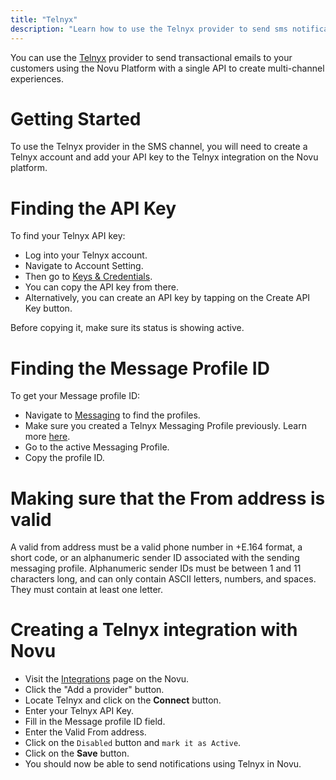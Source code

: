 ```yaml
---
title: "Telnyx"
description: "Learn how to use the Telnyx provider to send sms notifications using Novu"
---
```


You can use the [Telnyx](https://telnyx.com/) provider to send transactional emails to your customers using the Novu Platform with a single API to create multi-channel experiences.

# Getting Started

To use the Telnyx provider in the SMS channel, you will need to create a Telnyx account and add your API key to the Telnyx integration on the Novu platform.

# Finding the API Key

To find your Telnyx API key:

- Log into your Telnyx account.
- Navigate to Account Setting.
- Then go to [Keys & Credentials](https://portal.telnyx.com/#/app/api-keys).
- You can copy the API key from there.
- Alternatively, you can create an API key by tapping on the Create API Key button.

Before copying it, make sure its status is showing active.

# Finding the Message Profile ID

To get your Message profile ID:

- Navigate to [Messaging](https://portal.telnyx.com/#/app/messaging) to find the profiles.
- Make sure you created a Telnyx Messaging Profile previously. Learn more [here](https://developers.telnyx.com/docs/v2/messaging/quickstarts/portal-setup).
- Go to the active Messaging Profile.
- Copy the profile ID.

# Making sure that the From address is valid

A valid from address must be a valid phone number in +E.164 format, a short code, or an alphanumeric sender ID associated with the sending messaging profile. Alphanumeric sender IDs must be between 1 and 11 characters long, and can only contain ASCII letters, numbers, and spaces. They must contain at least one letter.

# Creating a Telnyx integration with Novu

- Visit the [Integrations](https://dashboard-v2.novu.co/integrations) page on the Novu.
- Click the "Add a provider" button.
- Locate Telnyx and click on the **Connect** button.
- Enter your Telnyx API Key.
- Fill in the Message profile ID field.
- Enter the Valid From address.
- Click on the `Disabled` button and `mark it as Active`.
- Click on the **Save** button.
- You should now be able to send notifications using Telnyx in Novu.
